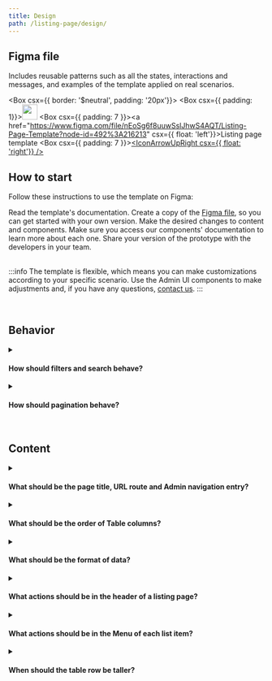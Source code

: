 ```yaml
---
title: Design
path: /listing-page/design/
---
```




## Figma file

Includes reusable patterns such as all the states, interactions and messages, and examples of the template applied on real scenarios.

<Box csx={{ border: '$neutral', padding: '20px'}}>
  <Columns>
    <Column units={0.5}>
      <Box csx={{ padding: 1}}><a href="https://www.figma.com/file/nEoSg6f8uuwSslJhwS4AQT/Listing-Page-Template?node-id=492%3A216213"><img src="https://user-images.githubusercontent.com/77292838/190273217-c19158d0-f00c-4dda-9a03-42e124f85dc5.png" width="30em"></img></a></Box>
    </Column>
    <Column units={10.5}>
      <Box csx={{ padding: 7 }}><a href="https://www.figma.com/file/nEoSg6f8uuwSslJhwS4AQT/Listing-Page-Template?node-id=492%3A216213" csx={{ float: 'left'}}>Listing page template</a></Box>
    </Column>
    <Column units={1}>
      <Box csx={{ padding: 7 }}><a href="https://www.figma.com/file/nEoSg6f8uuwSslJhwS4AQT/Listing-Page-Template?node-id=492%3A216213"><IconArrowUpRight csx={{ float: 'right'}} /></a></Box>
    </Column>
  </Columns>
</Box>


## How to start

Follow these instructions to use the template on Figma:

<OrderedList>
  <OrderedListItem>
    Read the template's documentation.
  </OrderedListItem>
  <OrderedListItem>
    Create a copy of the <a href="https://www.figma.com/file/nEoSg6f8uuwSslJhwS4AQT/Listing-Page-Template?node-id=492%3A216213">Figma file</a>, so you can get started with your own version.
  </OrderedListItem>
  <OrderedListItem>
Make the desired changes to content and components. Make sure you access our components' documentation to learn more about each one.
  </OrderedListItem>
  <OrderedListItem>
    Share your version of the prototype with the developers in your team.
  </OrderedListItem>
</OrderedList>

<br />
<br />

:::info
The template is flexible, which means you can make customizations according to your specific scenario. Use the Admin UI components to make adjustments and, if you have any questions, [contact us](https://admin-ui.vercel.app/documentation/introduction/contact-us).
:::

<br />

## Behavior

<details>
  <summary><h4>How should filters and search behave?</h4></summary>
  <div>
    <ul>
        <li>Order filters by their usage but keep those with predefined values first.</li>
        <li>Support searching for all list properties that users expect, so as not to require instructions.</li>
        <li>Add query parameters, such as search query and sort order, to the URL so users can bookmark and share their view with others.</li>
        <li>Go to the the <a href="https://admin-ui.vercel.app/components/data-view">DataView</a> documentation for more details.</li>
    </ul>
  </div>
</details>

<details>
  <summary><h4>How should pagination behave?</h4></summary>
  <div>
    <ul>
      <li>Retrieve list items for the previous or next page starting from the set of items currently being viewed.</li>
      <li>Update list items only upon user action, such as changing the filters or pressing a refresh button.</li>
      <li>Go to the the <a href="https://admin-ui.vercel.app/components/data-view">DataView</a> documentation for more details.</li>
    </ul>
  </div>
</details>

<br />

## Content

<details>
  <summary><h4>What should be the page title, URL route and Admin navigation entry?</h4></summary>
  <div>
    <ul>
        <li>Include the name of the object that is being listed in the page title, URL route and Admin navigation entry.</li>
        <li>Use only nouns in the plural form and in title case, such as <em>Products</em> and <em>Orders</em>.</li>
        <li>Do not add a prefix, such as <em>All Products</em>, or a suffix, such as <em>Orders listing</em>.</li>
    </ul>
  </div>
</details>

<details>
  <summary><h4>What should be the order of Table columns?</h4></summary>
  <div>
    <ul>
        <li>Position properties that identify list items first, such as <em>Name</em> and <em>ID</em>.</li>
        <li>Position the Menu as the last column and immediately before it a tag with the item’s status, when it exists.</li>
    </ul>
  </div>
</details>

<details>
  <summary><h4>What should be the format of data?</h4></summary>
    <p>Dates and values should be in the most common format according to each location. Go to the <a href="https://admin-ui.vercel.app/components/table">Table documentation</a> to learn more about our patterns.</p>
</details>

<details>
  <summary><h4>What actions should be in the header of a listing page?</h4></summary>
  <div>
    <ul>
        <li>Lists of objects should include a primary action to create items with the name of the listed object, such as <em>Create product</em>.</li>
        <li>Lists of records should not include any actions in their header.</li>
    </ul>
  </div>
</details>

<details>
  <summary><h4>What actions should be in the Menu of each list item?</h4></summary>
  <div>
    <p>The <a href="https://admin-ui.vercel.app/components/table">Menu</a> should include actions related to the list item globally, also present in the header of its internal page, such as <em>Duplicate</em> and <em>Export</em>. It should also include a copy button next to frequently copied data.</p>
  </div>
</details>


<details>
  <summary><h4>When should the table row be taller?</h4></summary>
  <div>
    <p>The table row height should only be taller when there is content that occupies the additional space. It is not recommended to customize the table row height for aesthetic and standardization reasons.</p>
  </div>
</details>
